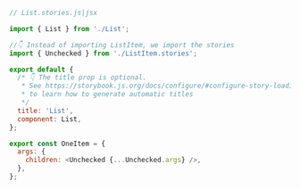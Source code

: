 ```js
// List.stories.js|jsx

import { List } from './List';

//👇 Instead of importing ListItem, we import the stories
import { Unchecked } from './ListItem.stories';

export default {
  /* 👇 The title prop is optional.
   * See https://storybook.js.org/docs/configure/#configure-story-loading
   * to learn how to generate automatic titles
   */
  title: 'List',
  component: List,
};

export const OneItem = {
  args: {
    children: <Unchecked {...Unchecked.args} />,
  },
};
```
